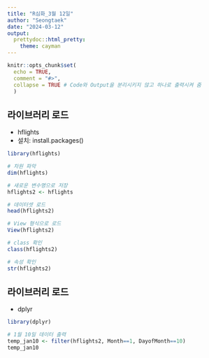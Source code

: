 ```yaml
---
title: "R심화_3월 12일"
author: "Seongtaek"
date: "2024-03-12"
output:
  prettydoc::html_pretty:
    theme: cayman
---
```


```r
knitr::opts_chunk$set(
  echo = TRUE,
  comment = "#>",
  collapse = TRUE # Code와 Output을 분리시키지 않고 하나로 출력시켜 줌
  )
```

## 라이브러리 로드
- hflights
- 설치: install.packages()

```r
library(hflights)
```

```r
# 차원 파악
dim(hflights)

# 새로운 변수명으로 저장
hflights2 <- hflights

# 데이터셋 로드
head(hflights2) 

# View 형식으로 로드
View(hflights2)

# class 확인
class(hflights2)

# 속성 확인
str(hflights2)
```

## 라이브러리 로드
- dplyr

```r
library(dplyr)
```

```r
# 1월 10일 데이터 출력
temp_jan10 <- filter(hflights2, Month==1, DayofMonth==10)
temp_jan10
```

